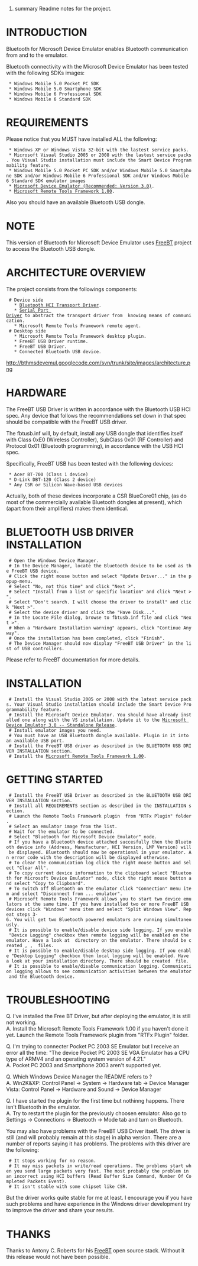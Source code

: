 ﻿#summary Readme notes for the project.

= INTRODUCTION =

Bluetooth for Microsoft Device Emulator enables Bluetooth communication from and to the emulator.

Bluetooth connectivity with the Microsoft Device Emulator has been tested with the following SDKs images:
  * Windows Mobile 5.0 Pocket PC SDK
  * Windows Mobile 5.0 Smartphone SDK
  * Windows Mobile 6 Professional SDK
  * Windows Mobile 6 Standard SDK

= REQUIREMENTS =

Please notice that you MUST have installed ALL the following:

  * Windows XP or Windows Vista 32-bit with the lastest service packs.
  * Microsoft Visual Studio 2005 or 2008 with the lastest service packs. You Visual Studio installation must include the Smart Device Programmability feature.
  * Windows Mobile 5.0 Pocket PC SDK and/or Windows Mobile 5.0 Smartphone SDK and/or Windows Mobile 6 Professional SDK and/or Windows Mobile 6 Standard SDK emulator images
  * [http://www.microsoft.com/downloads/details.aspx?familyid=A6F6ADAF-12E3-4B2F-A394-356E2C2FB114&displaylang=en Microsoft Device Emulator (Recommended: Version 3.0)].
  * [http://www.microsoft.com/downloads/details.aspx?FamilyID=35e9ef0f-833f-4987-9d1f-157a0a6a76e4&DisplayLang=en Microsoft Remote Tools Framework 1.00].

Also you should have an available Bluetooth USB dongle.

= NOTE =

This version of Bluetooth for Microsoft Device Emulator uses [http://freebt.net/ FreeBT] project to access the Bluetooth USB dongle.

= ARCHITECTURE OVERVIEW =

The project consists from the followings components: 
  # Device side 
    * [http://msdn.microsoft.com/en-us/library/ms890918.aspx Bluetooth HCI Transport Driver].
    * [http://msdn.microsoft.com/en-us/library/ms923741.aspx Serial Port Driver] to abstract the transport driver from  knowing means of communication.
    * Microsoft Remote Tools Framework remote agent.
  # Desktop side
    * Microsoft Remote Tools Framework desktop plugin.
    * FreeBT USB Driver runtime.
    * FreeBT USB Driver.
    * Connected Bluetooth USB device.

http://bthmsdevemul.googlecode.com/svn/trunk/site/images/architecture.png 

= HARDWARE =

The FreeBT USB Driver is written in accordance with the  Bluetooth USB HCI spec. Any device that follows
the recommendations set down in that spec should be compatible with the FreeBT USB driver.

The fbtusb.inf will, by default, install any USB dongle that identifies itself with Class 0xE0 (Wireless Controller),
SubClass 0x01 (RF Controller) and Protocol 0x01 (Bluetooth programming), in accordance with the USB HCI spec.

Specifically, FreeBT USB has been tested with the following devices:

  * Acer BT-700 (Class 1 device)
  * D-Link DBT-120 (Class 2 device)
  * Any CSR or Silicon Wave-based USB devices

Actually, both of these devices incorporate a CSR BlueCore01 chip, (as do most of the commercially available
Bluetooth dongles at present), which (apart from their amplifiers) makes them identical.


= BLUETOOTH USB DRIVER INSTALLATION =

  # Open the Windows Device Manager.
  # In the Device Manager, locate the Bluetooth device to be used as the FreeBT USB device.
  # Click the right mouse button and select "Update Driver..." in the popup-menu.
  # Select "No, not this time" and click "Next >".
  # Select "Install from a list or specific location" and click "Next >".
  # Select "Don't search. I will choose the driver to install" and click "Next >".
  # Select the device driver and click the "Have Disk...".
  # In the Locate File dialog, browse to fbtusb.inf file and click "Next >".
  # When a "Hardware Installation warning" appears, click "Continue Anyway".
  # Once the installation has been completed, click "Finish".
  # The Device Manager should now display "FreeBT USB Driver" in the list of USB controllers.

Please refer to FreeBT documentation for more details.

= INSTALLATION =

  # Install the Visual Studio 2005 or 2008 with the latest service packs. Your Visual Studio installation should include the Smart Device Programmability feature.
  # Install the Microsoft Device Emulator. You should have already installed one along with the VS installation. Update it to the [http://www.microsoft.com/downloads/details.aspx?familyid=A6F6ADAF-12E3-4B2F-A394-356E2C2FB114&displaylang=en Microsoft Device Emulator 3.0 -- Standalone Release].
  # Install emulator images you need.
  # You must have an USB Bluetooth dongle available. Plugin in it into an available USB port.
  # Install the FreeBT USB driver as described in the BLUETOOTH USB DRIVER INSTALLATION section.
  # Install the [http://www.microsoft.com/downloads/details.aspx?FamilyID=35e9ef0f-833f-4987-9d1f-157a0a6a76e4&DisplayLang=en Microsoft Remote Tools Framework 1.00].

= GETTING STARTED =

  # Install the FreeBT USB Driver as described in the BLUETOOTH USB DRIVER INSTALLATION section.
  # Install all REQUIREMENTS section as described in the INSTALLATION section.
  # Launch the Remote Tools Framework plugin {{{BthEmulManager.cetool}}} from "RTFx Plugin" folder.
  # Select an emulator image from the list.
  # Wait for the emulator to be connected.
  # Select "Bluetooth for Microsoft Device Emulator" node.
  # If you have a Bluetooth device attached succesfully then the Bluetooth device info (Address, Manufacturer, HCI Version, LMP Version) will be displayed. Bluetooth should now be operational in your emulator. An error code with the description will be displayed otherwise.
  # To clear the communication log click the right mouse button and select "Clear All".
  # To copy current device information to the clipboard select "Bluetooth for Microsoft Device Emulator" node, click the right mouse button and select "Copy to Clipboard".
  # To switch off Bluetooth on the emulator click "Connection" menu item and select "Disconnect from ... emulator".
  # Microsoft Remote Tools Framework allows you to start two device emulators at the same time. If you have installed two or more FreeBT USB devices click "Windows" menu item and select "Split Windows View". Repeat steps 3-6. You will get two Bluetooth powered emulators are running simultaneously.
  # It is possible to enable/disable device side logging. If you enable "Device Logging" checkbox then remote logging will be enabled on the emulator. Have a look at {{{\\Temp}}} directory on the emulator. There should be created {{{btd_bthemul_0.txt}}}, {{{btd_BthEmulAgent_0.txt}}}, {{{btd_bthemulcom_0.txt}}} files.
  # It is possible to enable/disable desktop side logging. If you enable "Desktop Logging" checkbox then local logging will be enabled. Have a look at your installation directory. There should be created {{{BthEmulManager.txt}}} file.
  # It is possible to enable/disable communication logging. Communication logging allows to see communication activities between the emulator and the Bluetooth device.

= TROUBLESHOOTING =

Q. I've installed the Free BT Driver, but after deploying the emulator, it is still not working.<br>
A. Install the Microsoft Remote Tools Framework 1.00 if you haven't done it yet. Launch the Remote Tools Framework plugin {{{BthEmulManager.cetool}}} from "RTFx Plugin" folder.


Q. I'm trying to connecter Pocket PC 2003 SE Emulator but I receive an error all the time: "The device Pocket PC 2003 SE VGA Emulator has a CPU type of ARMV4 and an operating system version of 4.21."<br>
A. Pocket PC 2003 and Smartphone 2003 aren't supported yet.


Q. Which Windows Device Manager the README refers to ?<br>
A. Win2K&XP: Control Panel -> System -> Hardware tab -> Device Manager
<br>Vista: Control Panel -> Hardware and Sound -> Device Manager


Q. I have started the {{{BthEmulManager.cetool}}} plugin for the first time but nothinng happens. There isn't Bluetooth in the emulator.<br>
A. Try to restart the plugin for the previously choosen emulator. Also go to Settings -> Connections -> Bluetooth -> Mode tab and turn on Bluetooth.

You may also have problems with the FreeBT USB Driver itself. The driver is still (and will probably remain at this stage) in alpha version. 
There are a number of reports saying it has problems. The problems with this driver are the following:
  # It stops working for no reason.
  # It may miss packets in write/read operations. The problems start when you send large packets very fast. The most probably the problem in an incorrect using HCI buffers (Read Buffer Size Command, Number Of Completed Packets Event).
  # It isn't stable with some chipset like CSR.

But the driver works quite stable for me at least. I encourage you if you have such problems and have experience in the Windows driver development
try to improve the driver and share your results.


= THANKS =

Thanks to Antony C. Roberts for his [http://freebt.net/ FreeBT] open source stack. Without it this release would not have been possible.
